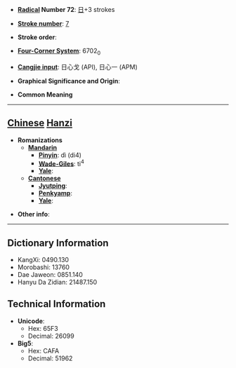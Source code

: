 * '''[[Wiktionary:Chinese radical index| Radical]] Number 72''': [[Wiktionary:Chinese radical index 日|日]]+3 strokes

* '''[[Wiktionary:Chinese total strokes index|Stroke number]]''': [[Wiktionary:Chinese total strokes index 7|7]]

* '''Stroke order''': 

* '''[[Wiktionary:Chinese four corner index|Four-Corner System]]''': 6702<sub>0</sub>

* '''[[Wiktionary:Chinese Cangjie index|Cangjie input]]''': 日心戈 (API), 日心一 (APM)

* '''Graphical Significance and Origin''': 

* '''Common Meaning'''

----

== [[Chinese]] [[Hanzi]] ==

* '''Romanizations'''
** '''[[Mandarin]]'''
*** '''[[Pinyin]]''': dì (di4)
*** '''[[Wade-Giles]]''': ti<sup>4</sup>
*** '''[[Yale]]''': 
** '''[[Cantonese]]'''
*** '''[[Jyutping]]''':
*** '''[[Penkyamp]]''': 
*** '''[[Yale]]''': 

* '''Other info''': 

----

== Dictionary Information ==

* KangXi: 0490.130
* Morobashi: 13760
* Dae Jaweon: 0851.140
* Hanyu Da Zidian: 21487.150

== Technical Information ==

* '''Unicode''':
** Hex: 65F3
** Decimal: 26099
* '''Big5''':
** Hex: CAFA
** Decimal: 51962